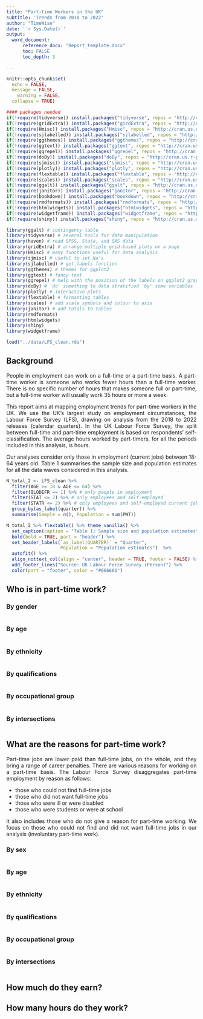 ```yaml
---
title: "Part-time Workers in the UK"
subtitle: 'Trends from 2018 to 2022'
author: "TimeWise"
date: '`r Sys.Date()`'
output: 
  word_document:
      reference_docx: "Report_template.docx"
      toc: FALSE
      toc_depth: 3

---
```


```r
knitr::opts_chunk$set(
  echo = FALSE,
  message = FALSE,
	warning = FALSE,
  collapse = TRUE)
```

```r

#### packages needed
if(!require(tidyverse)) install.packages("tidyverse", repos = "http://cran.us.r-project.org")
if(!require(gridExtra)) install.packages("girdExtra", repos = "http://cran.us.r-project.org")
if(!require(Hmisc)) install.packages("Hmisc", repos = "http://cran.us.r-project.org")
if(!require(sjlabelled)) install.packages("sjlabelled", repos = "http://cran.us.r-project.org")
if(!require(ggthemes)) install.packages("ggthemes", repos = "http://cran.us.r-project.org")
if(!require(ggtext)) install.packages("ggtext", repos = "http://cran.us.r-project.org")
if(!require(ggrepel)) install.packages("ggrepel", repos = "http://cran.us.r-project.org")
if(!require(doBy)) install.packages("doBy", repos = "http://cran.us.r-project.org")
if(!require(sjmisc)) install.packages("sjmisc", repos = "http://cran.us.r-project.org")
if(!require(plotly)) install.packages("plotly", repos = "http://cran.us.r-project.org")
if(!require(flextable)) install.packages("flextable", repos = "http://cran.us.r-project.org")
if(!require(scales)) install.packages("scales", repos = "http://cran.us.r-project.org")
if(!require(ggalt)) install.packages("ggalt", repos = "http://cran.us.r-project.org")
if(!require(janitor)) install.packages("janitor", repos = "http://cran.us.r-project.org")
if(!require(bookdown)) install.packages("bookdown", repos = "http://cran.us.r-project.org")
if(!require(rmdformats)) install.packages("rmdformats", repos = "http://cran.us.r-project.org")
if(!require(htmlwidgets)) install.packages("htmlwidgets", repos = "http://cran.us.r-project.org")
if(!require(widgetframe)) install.packages("widgetframe", repos = "http://cran.us.r-project.org")
if(!require(shiny)) install.packages("shiny", repos = "http://cran.us.r-project.org")

library(ggalt) # contingency table
library(tidyverse) # several tools for data manipulation
library(haven) # read SPSS, Stata, and SAS data
library(gridExtra) # arrange multiple grid-based plots on a page
library(Hmisc) # many functions useful for data analysis
library(sjmisc) # useful to set Na's
library(sjlabelled) # get_labels function
library(ggthemes) # themes for ggplot2
library(ggtext) # fancy text
library(ggrepel) # help with the position of the labels on ggplot2 graph
library(doBy) # 'do' something to data stratified 'by' some variables
library(plotly) # interactive plots
library(flextable) # formatting tables 
library(scales) # add scale symbols and colour to axis
library(janitor) # add totals to tables
library(rmdformats)
library(htmlwidgets)
library(shiny)
library(widgetframe)
```

```r

load("../data/LFS_clean.rda")

```



## Background

<p align="justify">People in employment can work on a full-time or a part-time basis. A part-time worker is someone who works fewer hours than a full-time worker. There is no specific number of hours that makes someone full or part-time, but a full-time worker will usually work 35 hours or more a week.</p> 

<p align="justify">This report aims at mapping employment trends for part-time workers in the UK. We use the UK’s largest study on employment circumstances, the Labour Force Survey (LFS), drawing on analysis from the 2018 to 2022 releases (calendar quarters). In the UK Labour Force Survey, the split between full-time and part-time employment is based on respondents’ self-classification. The average hours worked by part-timers, for all the periods included in this analysis, is hours.</p> 

<p align="justify">Our analyses consider only those in employment (current jobs) between 18-64 years old. Table 1 summarises the sample size and population estimates for all the data waves considered in this analysis.</p> 

```r

N_total_2 <- LFS_clean %>%
  filter(AGE >= 18 & AGE <= 64) %>% 
  filter(ILODEFR == 1) %>% # only people in employment
  filter(STAT <= 2) %>% # only employees and self-employed
  filter(STATR <= 2) %>% # only employees and self-employed current job
  group_by(as_label(quarter)) %>%
  summarise(Sample = n(), Population = sum(PWT)) 

N_total_2 %>% flextable() %>% theme_vanilla() %>%
  set_caption(caption = "Table 1: Sample size and population estimates", style = "Table Caption") %>%
  bold(bold = TRUE, part = "header") %>%
  set_header_labels(`as_label(QUARTER)` = "Quarter",
                    Population = "Population estimates")  %>%
  autofit() %>%
  align_nottext_col(align = "center", header = TRUE, footer = FALSE) %>%
  add_footer_lines("Source: UK Labour Force Survey (Person)") %>%
  color(part = "footer", color = "#666666")  

```



## Who is in part-time work?

### By gender

```r



```


### By age

```r



```


### By ethnicity 


```r



```


### By qualifications

```r



```

### By occupational group

```r



```


### By intersections 

```r



```



## What are the reasons for part-time work?

<p align="justify">Part-time jobs are lower paid than full-time jobs, on the whole, and they bring a range of career penalties. There are various reasons for working on a part-time basis. The Labour Force Survey disaggregates part-time employment by reason as follows:</p>

- those who could not find full-time jobs
- those who did not want full-time jobs
- those who were ill or were disabled
- those who were students or were at school

<p align="justify">It also includes those who do not give a reason for part-time working. We focus on those who could not find and did not want full-time jobs in our analysis (involuntary part-time work).</p>


### By sex 

```r



```

### By age

```r



```

### By ethnicity

```r



```


### By qualifications

```r



```


### By occupational group

```r



```


### By intersections

```r



```


## How much do they earn?




## How many hours do they work?


